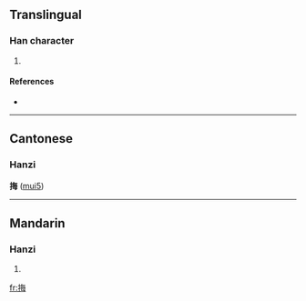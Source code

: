 ==Translingual==

===Han character===
{{Han char|rn=64|rad=手|as=07|sn=10|four=5805<sub>7</sub>|canj=手人田卜 (QOWY)}}

# {{defn|Han|sort=手07}}

====References====
* {{Han ref|kx=0431.340|dkj=12099|dj=0781.050|hdz=31884.120|uh=6334|ud=25396|bh=D1C0|bd=53696}}

----

==Cantonese==
===Hanzi===
'''挴''' ([[mui5]])

----

==Mandarin==

===Hanzi===
{{cmn-hanzi|pin=[[měi]] ([[mei3]]), [[nòng]] ([[nong4]])|wg=mei<sup>3</sup>, nung<sup>4</sup>}}

# {{defn|Mandarin}}

[[fr:挴]]